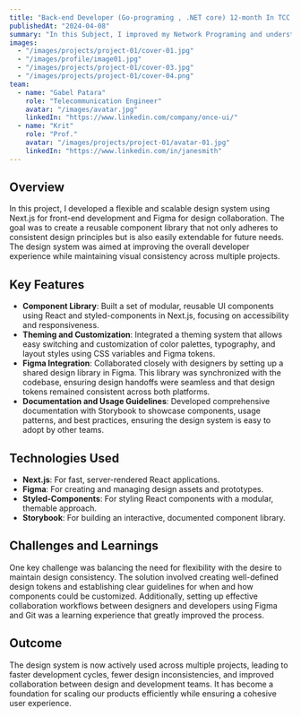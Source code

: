 ```yaml
---
title: "Back-end Developer (Go-programing , .NET core) 12-month In TCC technoglogy "
publishedAt: "2024-04-08"
summary: "In this Subject, I improved my Network Programing and understand the ins and outs of the protocol"
images:
  - "/images/projects/project-01/cover-01.jpg"
  - "/images/profile/image01.jpg"
  - "/images/projects/project-01/cover-03.jpg"
  - "/images/projects/project-01/cover-04.png"
team:
  - name: "Gabel Patara"
    role: "Telecommunication Engineer"
    avatar: "/images/avatar.jpg"
    linkedIn: "https://www.linkedin.com/company/once-ui/"
  - name: "Krit"
    role: "Prof."
    avatar: "/images/projects/project-01/avatar-01.jpg"
    linkedIn: "https://www.linkedin.com/in/janesmith"
---
```


## Overview

In this project, I developed a flexible and scalable design system using Next.js for front-end development and Figma for design collaboration. The goal was to create a reusable component library that not only adheres to consistent design principles but is also easily extendable for future needs. The design system was aimed at improving the overall developer experience while maintaining visual consistency across multiple projects.

## Key Features

- **Component Library**: Built a set of modular, reusable UI components using React and styled-components in Next.js, focusing on accessibility and responsiveness.
- **Theming and Customization**: Integrated a theming system that allows easy switching and customization of color palettes, typography, and layout styles using CSS variables and Figma tokens.
- **Figma Integration**: Collaborated closely with designers by setting up a shared design library in Figma. This library was synchronized with the codebase, ensuring design handoffs were seamless and that design tokens remained consistent across both platforms.
- **Documentation and Usage Guidelines**: Developed comprehensive documentation with Storybook to showcase components, usage patterns, and best practices, ensuring the design system is easy to adopt by other teams.

## Technologies Used

- **Next.js**: For fast, server-rendered React applications.
- **Figma**: For creating and managing design assets and prototypes.
- **Styled-Components**: For styling React components with a modular, themable approach.
- **Storybook**: For building an interactive, documented component library.

## Challenges and Learnings

One key challenge was balancing the need for flexibility with the desire to maintain design consistency. The solution involved creating well-defined design tokens and establishing clear guidelines for when and how components could be customized. Additionally, setting up effective collaboration workflows between designers and developers using Figma and Git was a learning experience that greatly improved the process.

## Outcome

The design system is now actively used across multiple projects, leading to faster development cycles, fewer design inconsistencies, and improved collaboration between design and development teams. It has become a foundation for scaling our products efficiently while ensuring a cohesive user experience.